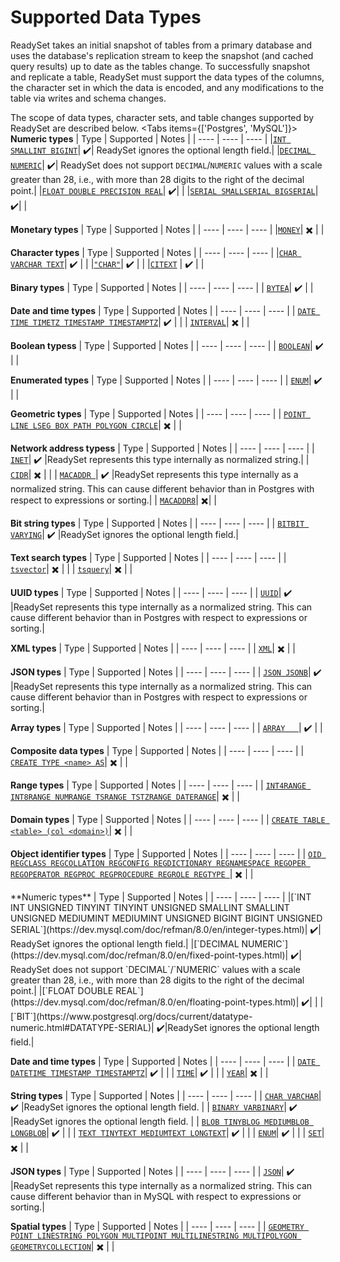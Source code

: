 
# Supported Data Types

ReadySet takes an initial snapshot of tables from a primary database and uses the database's replication stream to keep the snapshot (and cached query results) up to date as the tables change.
To successfully snapshot and replicate a table, ReadySet must support the data types of the columns, the character set in which the data is encoded, and any modifications to the table via writes and schema changes.

The scope of data types, character sets, and table changes supported by ReadySet are described below. 
<Tabs items={['Postgres', 'MySQL']}>
<Tab>
**Numeric types**
| Type | Supported | Notes |
| ---- | ---- | ---- |
|[`INT SMALLINT BIGINT`](https://www.postgresql.org/docs/current/datatype-numeric.html#DATATYPE-INT)| ✔️| ReadySet ignores the optional length field.|
|[`DECIMAL NUMERIC`](https://www.postgresql.org/docs/current/datatype-numeric.html#DATATYPE-NUMERIC-DECIMAL)| ✔️| ReadySet does not support `DECIMAL`/`NUMERIC` values with a scale greater than 28, i.e., with more than 28 digits to the right of the decimal point.|
|[`FLOAT DOUBLE PRECISION REAL`](https://dev.mysql.com/doc/refman/8.0/en/floating-point-types.html)| ✔️| |
|[`SERIAL SMALLSERIAL BIGSERIAL`](https://www.postgresql.org/docs/current/datatype-numeric.html#DATATYPE-SERIAL)| ✔️| | 

**Monetary types**
| Type | Supported | Notes |
| ---- | ---- | ---- |
|[`MONEY`](https://www.postgresql.org/docs/current/datatype-money.html)| ✖️ | |

**Character types**
| Type | Supported | Notes |
| ---- | ---- | ---- |
|[`CHAR VARCHAR TEXT`](https://www.postgresql.org/docs/current/datatype-character.html)| ✔️ | |
|[`"CHAR"`](https://www.postgresql.org/docs/current/datatype-character.html#DATATYPE-CHARACTER-SPECIAL-TABLE)| ✔️ | |
|[`CITEXT`](https://www.postgresql.org/docs/15/citext.html) | ✔️ | | 

**Binary types**
| Type | Supported | Notes |
| ---- | ---- | ---- |
| [`BYTEA`](https://www.postgresql.org/docs/current/datatype-binary.html)| ✔️ | |

**Date and time types**
| Type | Supported | Notes |
| ---- | ---- | ---- |
| [`DATE TIME TIMETZ TIMESTAMP TIMESTAMPTZ`](https://www.postgresql.org/docs/current/datatype-datetime.html)| ✔️ | |
| [`INTERVAL`](https://www.postgresql.org/docs/current/datatype-datetime.html)| ✖️ | |

**Boolean typess**
| Type | Supported | Notes |
| ---- | ---- | ---- |
| [`BOOLEAN`](https://www.postgresql.org/docs/current/datatype-boolean.html)| ✔️ | |

**Enumerated types**
| Type | Supported | Notes |
| ---- | ---- | ---- |
| [`ENUM`](https://www.postgresql.org/docs/current/datatype-enum.html)| ✔️ | |

**Geometric types**
| Type | Supported | Notes |
| ---- | ---- | ---- |
| [`POINT LINE LSEG BOX PATH POLYGON CIRCLE`](https://www.postgresql.org/docs/current/datatype-geometric.html)| ✖️ | |

**Network address typess**
| Type | Supported | Notes |
| ---- | ---- | ---- |
| [`INET`](https://www.postgresql.org/docs/current/datatype-net-types.html#DATATYPE-INET)| ✔️ |ReadySet represents this type internally as normalized string.|
| [`CIDR`](https://www.postgresql.org/docs/current/datatype-net-types.html#DATATYPE-CIDR)| ✖️ | |
| [`MACADDR	`](https://www.postgresql.org/docs/current/datatype-net-types.html#DATATYPE-MACADDR)| ✔️ |ReadySet represents this type internally as a normalized string. This can cause different behavior than in Postgres with respect to expressions or sorting.|
| [`MACADDR8`](https://www.postgresql.org/docs/current/datatype-net-types.html#DATATYPE-MACADDR8)| ✖️| |
	
**Bit string types**
| Type | Supported | Notes |
| ---- | ---- | ---- |
| [`BITBIT VARYING`](https://www.postgresql.org/docs/current/datatype-bit.html)| ✔️ |ReadySet ignores the optional length field.|

**Text search types**
| Type | Supported | Notes |
| ---- | ---- | ---- |
| [`tsvector`](https://www.postgresql.org/docs/current/datatype-textsearch.html#DATATYPE-TSVECTOR)| ✖️ | |
| [`tsquery`](https://www.postgresql.org/docs/current/datatype-textsearch.html#DATATYPE-TSQUERY)| ✖️ | |

**UUID types**
| Type | Supported | Notes |
| ---- | ---- | ---- |
| [`UUID`](https://www.postgresql.org/docs/current/datatype-uuid.html)| ✔️ |ReadySet represents this type internally as a normalized string. This can cause different behavior than in Postgres with respect to expressions or sorting.|

**XML types**
| Type | Supported | Notes |
| ---- | ---- | ---- |
| [`XML`](https://www.postgresql.org/docs/current/datatype-xml.html)| ✖️ | |

**JSON types**
| Type | Supported | Notes |
| ---- | ---- | ---- |
| [`JSON JSONB`](https://www.postgresql.org/docs/current/datatype-json.html)| ✔️ |ReadySet represents this type internally as a normalized string. This can cause different behavior than in Postgres with respect to expressions or sorting.|
		
**Array types**
| Type | Supported | Notes |
| ---- | ---- | ---- |
| [`ARRAY	`](https://www.postgresql.org/docs/current/arrays.html)| ✔️ | |

**Composite data types**
| Type | Supported | Notes |
| ---- | ---- | ---- |
| [`CREATE TYPE <name> AS`](https://www.postgresql.org/docs/current/rowtypes.html)| ✖️ | |

**Range types**
| Type | Supported | Notes |
| ---- | ---- | ---- |
| [`INT4RANGE INT8RANGE NUMRANGE TSRANGE TSTZRANGE DATERANGE`](https://www.postgresql.org/docs/current/rangetypes.html)| ✖️ | |
	
**Domain types**
| Type | Supported | Notes |
| ---- | ---- | ---- |
| [`CREATE TABLE <table> (col <domain>)`](https://www.postgresql.org/docs/current/domains.html)| ✖️ | |
	
**Object identifier types**
| Type | Supported | Notes |
| ---- | ---- | ---- |
| [`OID REGCLASS REGCOLLATION REGCONFIG REGDICTIONARY REGNAMESPACE REGOPER REGOPERATOR REGPROC REGPROCEDURE REGROLE REGTYPE	`](https://www.postgresql.org/docs/current/datatype-oid.html)| ✖️ | |
</Tab>

<Tab>
**Numeric types**
| Type | Supported | Notes |
| ---- | ---- | ---- |
|[`INT INT UNSIGNED TINYINT TINYINT UNSIGNED SMALLINT SMALLINT UNSIGNED MEDIUMINT MEDIUMINT UNSIGNED BIGINT BIGINT UNSIGNED SERIAL`](https://dev.mysql.com/doc/refman/8.0/en/integer-types.html)| ✔️| ReadySet ignores the optional length field.|
|[`DECIMAL NUMERIC`](https://dev.mysql.com/doc/refman/8.0/en/fixed-point-types.html)| ✔️| ReadySet does not support `DECIMAL`/`NUMERIC` values with a scale greater than 28, i.e., with more than 28 digits to the right of the decimal point.|
|[`FLOAT DOUBLE REAL`](https://dev.mysql.com/doc/refman/8.0/en/floating-point-types.html)| ✔️| |
|[`BIT`](https://www.postgresql.org/docs/current/datatype-numeric.html#DATATYPE-SERIAL)| ✔️|ReadySet ignores the optional length field.| 

**Date and time types**
| Type | Supported | Notes |
| ---- | ---- | ---- |
| [`DATE DATETIME TIMESTAMP TIMESTAMPTZ`](https://dev.mysql.com/doc/refman/8.0/en/datetime.html)| ✔️ | |
| [`TIME`](https://dev.mysql.com/doc/refman/8.0/en/time.html)| ✔️ | |
| [`YEAR`](https://dev.mysql.com/doc/refman/8.0/en/year.html)| ✖️ | |

**String types**
| Type | Supported | Notes |
| ---- | ---- | ---- |
| [`CHAR VARCHAR`](https://dev.mysql.com/doc/refman/8.0/en/char.html)| ✔️ |ReadySet ignores the optional length field. |
| [`BINARY VARBINARY`](https://dev.mysql.com/doc/refman/8.0/en/binary-varbinary.html)| ✔️ |ReadySet ignores the optional length field. |
| [`BLOB TINYBLOG MEDIUMBLOB LONGBLOB`](https://dev.mysql.com/doc/refman/8.0/en/blob.html)| ✔️ | |
| [`TEXT TINYTEXT MEDIUMTEXT LONGTEXT`](https://dev.mysql.com/doc/refman/8.0/en/blob.html)| ✔️ | |
| [`ENUM`](https://dev.mysql.com/doc/refman/8.0/en/enum.html)| ✔️ | |
| [`SET`](https://dev.mysql.com/doc/refman/8.0/en/set.html)| ✖️ | |

**JSON types**
| Type | Supported | Notes |
| ---- | ---- | ---- |
| [`JSON`](https://dev.mysql.com/doc/refman/8.0/en/json.html)| ✔️ |ReadySet represents this type internally as a normalized string. This can cause different behavior than in MySQL with respect to expressions or sorting.|

**Spatial types**
| Type | Supported | Notes |
| ---- | ---- | ---- |
| [`GEOMETRY POINT LINESTRING POLYGON MULTIPOINT MULTILINESTRING MULTIPOLYGON GEOMETRYCOLLECTION`](https://dev.mysql.com/doc/refman/8.0/en/spatial-type-overview.html)| ✖️ | |
</Tab>
</Tabs>